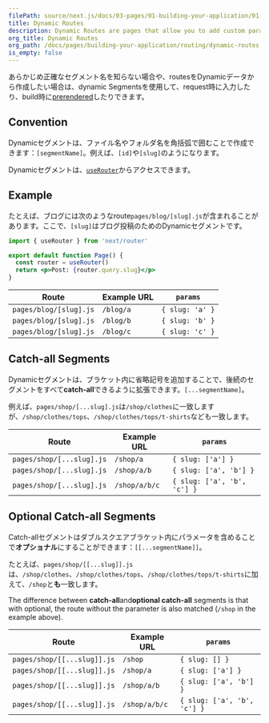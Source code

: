 ```yaml
---
filePath: source/next.js/docs/03-pages/01-building-your-application/01-routing/02-dynamic-routes.mdx
title: Dynamic Routes
description: Dynamic Routes are pages that allow you to add custom params to your URLs. Start creating Dynamic Routes and learn more here.
org_title: Dynamic Routes
org_path: /docs/pages/building-your-application/routing/dynamic-routes
is_empty: false
---
```


あらかじめ正確なセグメント名を知らない場合や、routesをDynamicデータから作成したい場合は、dynamic Segmentsを使用して、request時に入力したり、build時に[prerendered](/ja/javascript/next.js/v14/03-pages/01-building-your-application/03-data-fetching/02-get-static-paths)したりできます。

## Convention

Dynamicセグメントは、ファイル名やフォルダ名を角括弧で囲むことで作成できます：`[segmentName]`。例えば、`[id]`や`[slug]`のようになります。

Dynamicセグメントは、[`useRouter`](/ja/javascript/next.js/v14/03-pages/02-api-reference/02-functions/use-router)からアクセスできます。

## Example

たとえば、ブログには次のようなroute`pages/blog/[slug].js`が含まれることがあります。ここで、`[slug]`はブログ投稿のためのDynamicセグメントです。

```jsx
import { useRouter } from 'next/router'

export default function Page() {
  const router = useRouter()
  return <p>Post: {router.query.slug}</p>
}
```

| Route | Example URL | `params` |
| ---------------------- | ----------- | --------------- |
| `pages/blog/[slug].js` | `/blog/a` | `{ slug: 'a' }` |
| `pages/blog/[slug].js` | `/blog/b` | `{ slug: 'b' }` |
| `pages/blog/[slug].js` | `/blog/c` | `{ slug: 'c' }` |

## Catch-all Segments

Dynamicセグメントは、ブラケット内に省略記号を追加することで、後続のセグメントをすべて**catch-all**できるように拡張できます。`[...segmentName]`。

例えば、`pages/shop/[...slug].js`は`/shop/clothes`に一致しますが、`/shop/clothes/tops`、`/shop/clothes/tops/t-shirts`なども一致します。

| Route | Example URL | `params` |
| ------------------------- | ------------- | --------------------------- |
| `pages/shop/[...slug].js` | `/shop/a` | `{ slug: ['a'] }` |
| `pages/shop/[...slug].js` | `/shop/a/b` | `{ slug: ['a', 'b'] }` |
| `pages/shop/[...slug].js` | `/shop/a/b/c` | `{ slug: ['a', 'b', 'c'] }` |

## Optional Catch-all Segments

Catch-allセグメントはダブルスクエアブラケット内にパラメータを含めることで**オプショナル**にすることができます：`[[...segmentName]]`。

たとえば、`pages/shop/[[...slug]].js`は、`/shop/clothes`、`/shop/clothes/tops`、`/shop/clothes/tops/t-shirts`に加えて、`/shop`と**も**一致します。

The difference between **catch-all**and**optional catch-all** segments is that with optional, the route without the parameter is also matched (`/shop` in the example above).

| Route | Example URL | `params` |
| --------------------------- | ------------- | --------------------------- |
| `pages/shop/[[...slug]].js` | `/shop` | `{ slug: [] }` |
| `pages/shop/[[...slug]].js` | `/shop/a` | `{ slug: ['a'] }` |
| `pages/shop/[[...slug]].js` | `/shop/a/b` | `{ slug: ['a', 'b'] }` |
| `pages/shop/[[...slug]].js` | `/shop/a/b/c` | `{ slug: ['a', 'b', 'c'] }` |
